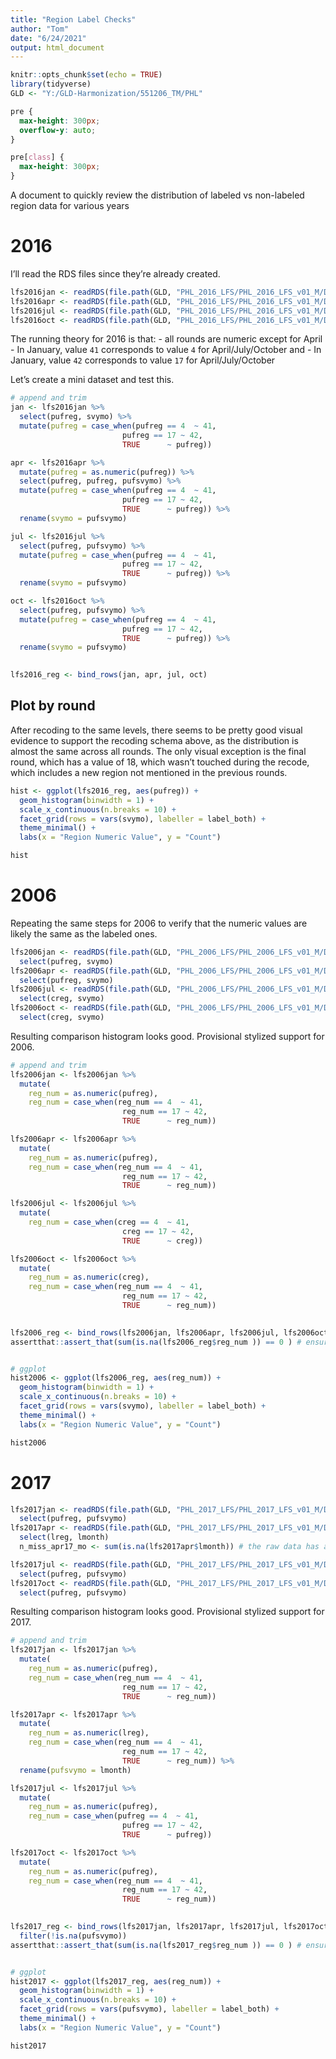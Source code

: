 ```yaml
---
title: "Region Label Checks"
author: "Tom"
date: "6/24/2021"
output: html_document
---
```


```r
knitr::opts_chunk$set(echo = TRUE)
library(tidyverse)
GLD <- "Y:/GLD-Harmonization/551206_TM/PHL"

```


```css
pre {
  max-height: 300px;
  overflow-y: auto;
}

pre[class] {
  max-height: 300px;
}
```
A document to quickly review the distribution of labeled vs non-labeled region data for various years 

# 2016 

I'll read the RDS files since they're already created.
```r
lfs2016jan <- readRDS(file.path(GLD, "PHL_2016_LFS/PHL_2016_LFS_v01_M/Data/R/LFS JAN2016.Rds"))
lfs2016apr <- readRDS(file.path(GLD, "PHL_2016_LFS/PHL_2016_LFS_v01_M/Data/R/LFS APR2016.Rds"))
lfs2016jul <- readRDS(file.path(GLD, "PHL_2016_LFS/PHL_2016_LFS_v01_M/Data/R/LFS JUL2016.Rds"))
lfs2016oct <- readRDS(file.path(GLD, "PHL_2016_LFS/PHL_2016_LFS_v01_M/Data/R/LFS OCT2016.Rds"))

```

The running theory for 2016 is that:
- all rounds are numeric except for April
- In January, value `41` corresponds to value `4` for April/July/October and 
- In January, value `42` corresponds to value `17` for April/July/October 

Let's create a mini dataset and test this.

```r
# append and trim 
jan <- lfs2016jan %>%
  select(pufreg, svymo) %>%
  mutate(pufreg = case_when(pufreg == 4  ~ 41,
                         pufreg == 17 ~ 42, 
                         TRUE      ~ pufreg))

apr <- lfs2016apr %>%
  mutate(pufreg = as.numeric(pufreg)) %>%
  select(pufreg, pufreg, pufsvymo) %>%
  mutate(pufreg = case_when(pufreg == 4  ~ 41,
                         pufreg == 17 ~ 42, 
                         TRUE      ~ pufreg)) %>%
  rename(svymo = pufsvymo)

jul <- lfs2016jul %>%
  select(pufreg, pufsvymo) %>%
  mutate(pufreg = case_when(pufreg == 4  ~ 41,
                         pufreg == 17 ~ 42, 
                         TRUE      ~ pufreg)) %>%
  rename(svymo = pufsvymo)

oct <- lfs2016oct %>%
  select(pufreg, pufsvymo) %>%
  mutate(pufreg = case_when(pufreg == 4  ~ 41,
                         pufreg == 17 ~ 42, 
                         TRUE      ~ pufreg)) %>%
  rename(svymo = pufsvymo)
  

lfs2016_reg <- bind_rows(jan, apr, jul, oct)

```


## Plot by round

After recoding to the same levels, there seems to be pretty good visual evidence to support the recoding schema above, as the distribution is almost the same across all rounds. The only visual exception is the final round, which has a value of 18, which wasn't touched during the recode, which includes a new region not mentioned in the previous rounds.

```r

hist <- ggplot(lfs2016_reg, aes(pufreg)) +
  geom_histogram(binwidth = 1) + 
  scale_x_continuous(n.breaks = 10) +
  facet_grid(rows = vars(svymo), labeller = label_both) + 
  theme_minimal() +
  labs(x = "Region Numeric Value", y = "Count")

hist
```

# 2006 

Repeating the same steps for 2006 to verify that the numeric values are likely the same as the labeled ones. 

```r
lfs2006jan <- readRDS(file.path(GLD, "PHL_2006_LFS/PHL_2006_LFS_v01_M/Data/R/LFS JAN2006.Rds")) %>%
  select(pufreg, svymo)
lfs2006apr <- readRDS(file.path(GLD, "PHL_2006_LFS/PHL_2006_LFS_v01_M/Data/R/LFS APR2006.Rds")) %>%
  select(pufreg, svymo)
lfs2006jul <- readRDS(file.path(GLD, "PHL_2006_LFS/PHL_2006_LFS_v01_M/Data/R/LFS JUL2006.Rds")) %>%
  select(creg, svymo)
lfs2006oct <- readRDS(file.path(GLD, "PHL_2006_LFS/PHL_2006_LFS_v01_M/Data/R/LFS OCT2006.Rds")) %>%
  select(creg, svymo)

```

Resulting comparison histogram looks good. Provisional stylized support for 2006.

```r
# append and trim 
lfs2006jan <- lfs2006jan %>%
  mutate(
    reg_num = as.numeric(pufreg),
    reg_num = case_when(reg_num == 4  ~ 41,
                         reg_num == 17 ~ 42, 
                         TRUE      ~ reg_num))

lfs2006apr <- lfs2006apr %>%
  mutate(
    reg_num = as.numeric(pufreg),
    reg_num = case_when(reg_num == 4  ~ 41,
                         reg_num == 17 ~ 42, 
                         TRUE      ~ reg_num))

lfs2006jul <- lfs2006jul %>%
  mutate(
    reg_num = case_when(creg == 4  ~ 41,
                         creg == 17 ~ 42, 
                         TRUE      ~ creg)) 

lfs2006oct <- lfs2006oct %>%
  mutate(
    reg_num = as.numeric(creg),
    reg_num = case_when(reg_num == 4  ~ 41,
                         reg_num == 17 ~ 42, 
                         TRUE      ~ reg_num))
  

lfs2006_reg <- bind_rows(lfs2006jan, lfs2006apr, lfs2006jul, lfs2006oct)
assertthat::assert_that(sum(is.na(lfs2006_reg$reg_num )) == 0 ) # ensure we have no missing values in the new numeric var


# ggplot 
hist2006 <- ggplot(lfs2006_reg, aes(reg_num)) +
  geom_histogram(binwidth = 1) + 
  scale_x_continuous(n.breaks = 10) +
  facet_grid(rows = vars(svymo), labeller = label_both) + 
  theme_minimal() +
  labs(x = "Region Numeric Value", y = "Count")

hist2006
```

# 2017 


```r
lfs2017jan <- readRDS(file.path(GLD, "PHL_2017_LFS/PHL_2017_LFS_v01_M/Data/R/LFS JAN2017.Rds")) %>%
  select(pufreg, pufsvymo)
lfs2017apr <- readRDS(file.path(GLD, "PHL_2017_LFS/PHL_2017_LFS_v01_M/Data/R/LFS APR2017.Rds")) %>%
  select(lreg, lmonth)
  n_miss_apr17_mo <- sum(is.na(lfs2017apr$lmonth)) # the raw data has a few missing obs for month

lfs2017jul <- readRDS(file.path(GLD, "PHL_2017_LFS/PHL_2017_LFS_v01_M/Data/R/LFS JUL2017.Rds")) %>%
  select(pufreg, pufsvymo)
lfs2017oct <- readRDS(file.path(GLD, "PHL_2017_LFS/PHL_2017_LFS_v01_M/Data/R/LFS OCT2017.Rds")) %>%
  select(pufreg, pufsvymo)

```

Resulting comparison histogram looks good. Provisional stylized support for 2017.

```r
# append and trim 
lfs2017jan <- lfs2017jan %>%
  mutate(
    reg_num = as.numeric(pufreg),
    reg_num = case_when(reg_num == 4  ~ 41,
                         reg_num == 17 ~ 42, 
                         TRUE      ~ reg_num))

lfs2017apr <- lfs2017apr %>%
  mutate(
    reg_num = as.numeric(lreg),
    reg_num = case_when(reg_num == 4  ~ 41,
                         reg_num == 17 ~ 42, 
                         TRUE      ~ reg_num)) %>%
  rename(pufsvymo = lmonth)

lfs2017jul <- lfs2017jul %>%
  mutate(
    reg_num = as.numeric(pufreg),
    reg_num = case_when(pufreg == 4  ~ 41,
                         pufreg == 17 ~ 42, 
                         TRUE      ~ pufreg)) 

lfs2017oct <- lfs2017oct %>%
  mutate(
    reg_num = as.numeric(pufreg),
    reg_num = case_when(reg_num == 4  ~ 41,
                         reg_num == 17 ~ 42, 
                         TRUE      ~ reg_num))
  

lfs2017_reg <- bind_rows(lfs2017jan, lfs2017apr, lfs2017jul, lfs2017oct) %>%
  filter(!is.na(pufsvymo))
assertthat::assert_that(sum(is.na(lfs2017_reg$reg_num )) == 0 ) # ensure we have no missing values in the new numeric var


# ggplot 
hist2017 <- ggplot(lfs2017_reg, aes(reg_num)) +
  geom_histogram(binwidth = 1) + 
  scale_x_continuous(n.breaks = 10) +
  facet_grid(rows = vars(pufsvymo), labeller = label_both) + 
  theme_minimal() +
  labs(x = "Region Numeric Value", y = "Count")

hist2017
```

